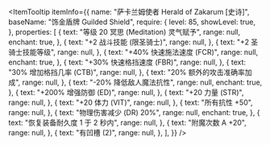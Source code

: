 
<ItemTooltip
  itemInfo={{
    name: "萨卡兰姆使者 Herald of Zakarum [史诗]",
    baseName: "饰金盾牌 Guilded Shield",
    require: {
      level: 85,
      showLevel: true,
    },
    properties: [
      {
        text: "等级 20 冥思 (Meditation) 灵气赋予",
        range: null,
        enchant: true,
      },
      {
        text: "+2 战斗技能 (限圣骑士)",
        range: null,
      },
      {
        text: "+2 圣骑士技能等级",
        range: null,
      },
      {
        text: "+40% 快速施法速度 (FCR)",
        range: null,
        enchant: true,
      },
      {
        text: "+30% 快速格挡速度 (FBR)",
        range: null,
      },
      {
        text: "30% 增加格挡几率 (CTB)",
        range: null,
      },
      {
        text: "20% 额外的攻击准确率加成",
        range: null,
      },
      {
        text: "-20% 降低敌人魔法抗性",
        range: null,
        enchant: true,
      },
      {
        text: "+200% 增强防御 (ED)",
        range: null,
      },
      {
        text: "+20 力量 (STR)",
        range: null,
      },
      {
        text: "+20 体力 (VIT)",
        range: null,
      },
      {
        text: "所有抗性 +50",
        range: null,
      },
      {
        text: "物理伤害减少 (DR) 20%",
        range: null,
        enchant: true,
      },
      {
        text: "恢复装备耐久度 1 于 2 秒内",
        range: null,
      },
      {
        text: "附魔次数 A +20",
        range: null,
      },
      {
        text: "有凹槽 (2)",
        range: null,
      },
    ],
  }}
/>
